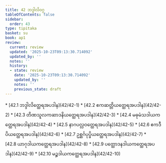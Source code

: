 ```yaml
---
title: 42 ဘဒ္ဒါလိဝဂ္ဂ
tableOfContents: false
sidebar:
  order: 43
type: tipitaka
basket: su
book: ap1
review:
  current: review
  updated: '2025-10-23T09:13:30.714092'
  updated_by: ''
  notes: ''
  history:
  - state: review
    date: '2025-10-23T09:13:30.714092'
    updated_by: ''
    notes: ''
    previous_state: draft
---
```



<ReviewStatus review={frontmatter.review} showDetails={true} />

<HypothesisAnnotation frontmatter={frontmatter} />

<DynamicBreadcrumb />



<TableOfContents book="ap1" section="42">
* [42.1 ဘဒ္ဒါလိတ္ထေရအပဒါန](42/42-1)
* [42.2 ဧကဆတ္တိယတ္ထေရအပဒါန](42/42-2)
* [42.3 တိဏသူလကဆာဒနိယတ္ထေရအပဒါန](42/42-3)
* [42.4 မဓုမံသဒါယကတ္ထေရအပဒါန](42/42-4)
* [42.5 နာဂပလ္လဝတ္ထေရအပဒါန](42/42-5)
* [42.6 ဧကဒီပိယတ္ထေရအပဒါန](42/42-6)
* [42.7 ဥစ္ဆင်္ဂပုပ္ဖိယတ္ထေရအပဒါန](42/42-7)
* [42.8 ယာဂုဒါယကတ္ထေရအပဒါန](42/42-8)
* [42.9 ပတ္ထောဒနဒါယကတ္ထေရအပဒါန](42/42-9)
* [42.10 မဉ္စဒါယကတ္ထေရအပဒါန](42/42-10)
</TableOfContents>